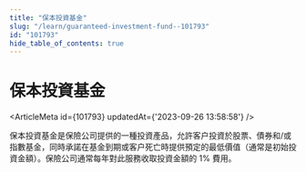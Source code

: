 ```yaml
---
title: "保本投資基金"
slug: "/learn/guaranteed-investment-fund--101793"
id: "101793"
hide_table_of_contents: true
---
```



# 保本投資基金

<ArticleMeta id={101793} updatedAt={'2023-09-26 13:58:58'} />
<div className='border-solid border-b border-t-0 my-4 border-[var(--ifm-color-gray-300)]' />

保本投資基金是保險公司提供的一種投資產品，允許客户投資於股票、債券和/或指數基金，同時承諾在基金到期或客户死亡時提供預定的最低價值（通常是初始投資金額）。保險公司通常每年對此服務收取投資金額的 1% 費用。
